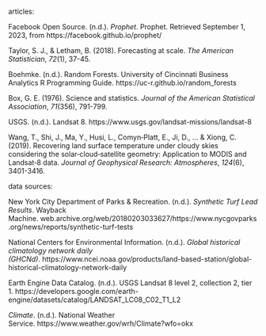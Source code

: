 articles:

Facebook Open Source. (n.d.). *Prophet*. Prophet. Retrieved September 1, 2023, from https://facebook.github.io/prophet/

Taylor, S. J., & Letham, B. (2018). Forecasting at scale. *The American Statistician*, *72*(1), 37-45.‏

Boehmke. (n.d.). Random Forests. University of Cincinnati Business Analytics R Programming Guide. https://uc-r.github.io/random_forests

Box, G. E. (1976). Science and statistics. *Journal of the American Statistical Association*, *71*(356), 791-799.‏

USGS. (n.d.). Landsat 8. https://www.usgs.gov/landsat-missions/landsat-8

Wang, T., Shi, J., Ma, Y., Husi, L., Comyn‐Platt, E., Ji, D., \... & Xiong, C. (2019). Recovering land surface temperature under cloudy skies considering the solar‐cloud‐satellite geometry: Application to MODIS and Landsat‐8 data. *Journal of Geophysical Research: Atmospheres*, *124*(6), 3401-3416.‏

data sources:

New York City Department of Parks & Recreation. (n.d.). *Synthetic Turf Lead Results*. Wayback Machine. web.archive.org/web/20180203033627/https://www.nycgovparks.org/news/reports/synthetic-turf-tests

National Centers for Environmental Information. (n.d.). *Global historical climatology network daily (GHCNd)*. https://www.ncei.noaa.gov/products/land-based-station/global-historical-climatology-network-daily

Earth Engine Data Catalog. (n.d.). USGS Landsat 8 level 2, collection 2, tier 1. https://developers.google.com/earth-engine/datasets/catalog/LANDSAT_LC08_C02_T1_L2

*Climate*. (n.d.). National Weather Service. https://www.weather.gov/wrh/Climate?wfo=okx
